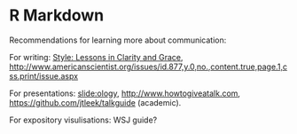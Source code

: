 # R Markdown

Recommendations for learning more about communication:

For writing: [Style: Lessons in Clarity and Grace](http://amzn.com/0321898680), <http://www.americanscientist.org/issues/id.877,y.0,no.,content.true,page.1,css.print/issue.aspx>

For presentations: [slide:ology](http://amzn.com/0596522347), <http://www.howtogiveatalk.com>, <https://github.com/jtleek/talkguide> (academic).

For expository visulisations: WSJ guide?

